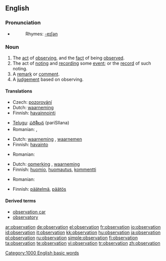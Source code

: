 ==English==
{{wikipedia}}

===Pronunciation===
* {{audio|en-us-observation.ogg|Audio (US)}}
*: Rhymes: [[Rhymes:English:-eɪʃǝn|-eɪʃǝn]]

===Noun===
{{en-noun}}

# The [[act]] of [[observing]], and the [[fact]] of being [[observe]]d.
# The act of [[noting]] and [[recording]] some [[event]]; or the [[record]] of such noting.
# A [[remark]] or [[comment]].
# A [[judgement]] based on observing.

====Translations====

{{trans-top|act of observing or being observed}}
* Czech: [[pozorování]] {{n}}
* Dutch: [[waarneming]] {{f}}
* Finnish: [[havainnointi]]
{{trans-mid}}
* [[Telugu]]: [[పరిశీలన]] (pariSIlana)
* Romanian: {{t|ro|observare|f}}, {{t|ro|observaţie|f}}
{{trans-bottom}}

{{trans-top|recording an event; the record of such noting}}
* Dutch: [[waarneming]] {{f}}, [[waarnemen]] {{n}}
* Finnish: [[havainto]]
{{trans-mid}}
* Romanian: {{t|ro|observaţie|f}}
{{trans-bottom}}

{{trans-top|remark or comment}}
* Dutch: [[opmerking]] {{f}}, [[waarneming]] {{f}}
* Finnish: [[huomio]], [[huomautus]], [[kommentti]]
{{trans-mid}}
* Romanian: {{t|ro|observaţie|f}}
{{trans-bottom}}

{{trans-top|judgement}}
* Finnish: [[päätelmä]], [[päätös]]
{{trans-mid}}
{{trans-bottom}}

====Derived terms====
* [[observation car]]
* [[observatory]]

[[Category:1000 English basic words]]

[[ar:observation]]
[[de:observation]]
[[el:observation]]
[[fr:observation]]
[[io:observation]]
[[id:observation]]
[[it:observation]]
[[kk:observation]]
[[hu:observation]]
[[ja:observation]]
[[pl:observation]]
[[ru:observation]]
[[simple:observation]]
[[fi:observation]]
[[ta:observation]]
[[te:observation]]
[[vi:observation]]
[[tr:observation]]
[[zh:observation]]